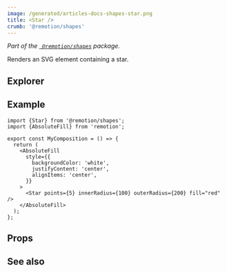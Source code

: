 ```yaml
---
image: /generated/articles-docs-shapes-star.png
title: <Star />
crumb: '@remotion/shapes'
---
```



_Part of the [` @remotion/shapes`](/docs/shapes) package._

Renders an SVG element containing a star.

## Explorer

<Demo type="star" />

## Example

```tsx twoslash title="src/Star.tsx"
import {Star} from '@remotion/shapes';
import {AbsoluteFill} from 'remotion';

export const MyComposition = () => {
  return (
    <AbsoluteFill
      style={{
        backgroundColor: 'white',
        justifyContent: 'center',
        alignItems: 'center',
      }}
    >
      <Star points={5} innerRadius={100} outerRadius={200} fill="red" />
    </AbsoluteFill>
  );
};
```

## Props

<ShapeOptions shape="star" all />

## See also

<ShapeSeeAlso shape="star" />
